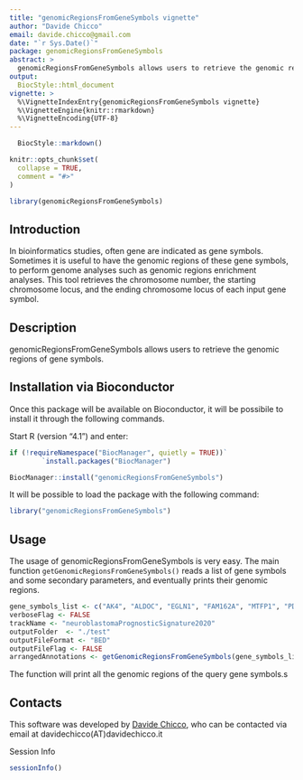 ```yaml
---
title: "genomicRegionsFromGeneSymbols vignette"
author: "Davide Chicco"
email: davide.chicco@gmail.com
date: "`r Sys.Date()`"
package: genomicRegionsFromGeneSymbols
abstract: >
  genomicRegionsFromGeneSymbols allows users to retrieve the genomic regions of gene symbols.
output: 
  BiocStyle::html_document
vignette: >
  %\VignetteIndexEntry{genomicRegionsFromGeneSymbols vignette}
  %\VignetteEngine{knitr::rmarkdown}
  %\VignetteEncoding{UTF-8}  
---
```


```r
  BiocStyle::markdown()
```

```r
knitr::opts_chunk$set(
  collapse = TRUE,
  comment = "#>"
)
```

```r
library(genomicRegionsFromGeneSymbols)
```


## Introduction

In bioinformatics studies, often gene are indicated as gene symbols. Sometimes it is useful to have the genomic regions of these gene symbols, to perform genome analyses such as genomic regions enrichment analyses. This tool retrieves the chromosome number, the starting chromosome locus, and the ending chromosome locus of each input gene symbol.

## Description

genomicRegionsFromGeneSymbols allows users to retrieve the genomic regions of gene symbols.
 
## Installation via Bioconductor

Once this package will be available on Bioconductor, it will be possibile to install it through the following commands.

Start R (version "4.1") and enter:

```r
if (!requireNamespace("BiocManager", quietly = TRUE))`
        `install.packages("BiocManager")

BiocManager::install("genomicRegionsFromGeneSymbols")
```

It will be possible to load the package with the following command:

```r
library("genomicRegionsFromGeneSymbols")
```

## Usage

The usage of genomicRegionsFromGeneSymbols is very easy. The main function `getGenomicRegionsFromGeneSymbols()` reads a list of gene symbols and some secondary parameters, and eventually prints their genomic regions.

```r
gene_symbols_list <- c("AK4", "ALDOC", "EGLN1", "FAM162A", "MTFP1", "PDK1", "PGK1")
verboseFlag <- FALSE
trackName <- "neuroblastomaPrognosticSignature2020"
outputFolder  <- "./test"
outputFileFormat <- "BED"
outputFileFlag <- FALSE
arrangedAnnotations <- getGenomicRegionsFromGeneSymbols(gene_symbols_list, trackName, outputFileFlag, outputFolder, outputFileFormat, verboseFlag)
```

The function will print all the genomic regions of the query gene symbols.s

## Contacts

This software was developed by [Davide Chicco](https://www.DavideChicco.it), who can be contacted via email at davidechicco(AT)davidechicco.it

 Session Info

```r
sessionInfo()
```
